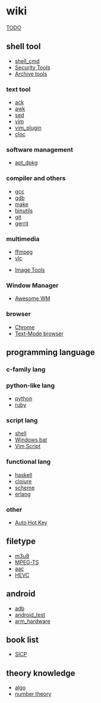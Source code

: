 = wiki =
[[TODO]]

== shell tool ==

* [[shell_cmd]]
* [[security_tool|Security Tools]]
* [[zip_cmd|Archive tools]]
=== text tool ===
* [[ack]]
* [[awk]]
* [[sed]]
* [[vim]]
* [[vim_plugin]]
* [[cloc_usage|cloc]]

=== software management ===
* [[apt_dpkg]]

=== compiler and others ===
* [[gcc]]
* [[gdb]]
* [[make]]
* [[binutils]]
* [[git]]
* [[gerrit]]

=== multimedia ===
* [[ffmpeg]]
* [[vlc]]

* [[image_tool|Image Tools]]
=== Window Manager ===
* [[awesome_linux_WM|Awesome WM]]

=== browser ===
* [[chrome_usage|Chrome]]
* [[text_browser|Text-Mode browser]]

== programming language ==

=== c-family lang ===

=== python-like lang ===
* [[python]]
* [[ruby]]
=== script lang ===
* [[shell]]
* [[win_bat|Windows bat]]
* [[vim_script|Vim Script]]
=== functional lang ===
* [[haskell]]
* [[clojure]]
* [[scheme]]
* [[erlang]]

=== other ===
* [[ahk_usage|Auto Hot Key]]

== filetype ==
* [[m3u8]]
* [[mpegts_format|MPEG-TS]]
* [[AAC_format|aac]]
* [[HEVC]]

== android ==
* [[adb]]
* [[android_test]]
* [[arm_hardware]]

== book list ==
* [[6001_SICP|SICP]]

== theory knowledge ==
* [[algo]]
* [[number_theory|number theory]]
